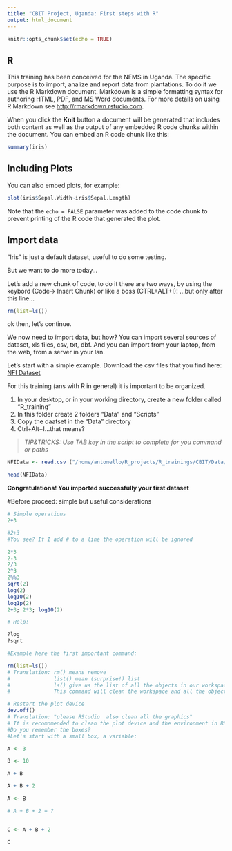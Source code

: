 ```yaml
---
title: "CBIT Project, Uganda: First steps with R"
output: html_document
---
```


```r
knitr::opts_chunk$set(echo = TRUE)
```


## R 

This training has been conceived for the NFMS in Uganda. The specific purpose is to import, analize and report data from plantations.
To do it we use the R Markdown document. Markdown is a simple formatting syntax for authoring HTML, PDF, and MS Word documents. For more details on using R Markdown see <http://rmarkdown.rstudio.com>.

When you click the **Knit** button a document will be generated that includes both content as well as the output of any embedded R code chunks within the document. You can embed an R code chunk like this:


```r
summary(iris)
```

## Including Plots

You can also embed plots, for example:

```r
plot(iris$Sepal.Width~iris$Sepal.Length)
```

Note that the `echo = FALSE` parameter was added to the code chunk to prevent printing of the R code that generated the plot.

## Import data

"Iris" is just a default dataset, useful to do some testing.

But we want to do more today...

Let's add a new chunk of code, to do it there  are two ways, by using the keybord (Code-> Insert Chunk) or like a boss (CTRL+ALT+I)!
...but only after this line...
```r

rm(list=ls())
```
ok then, let's continue.

We now need to import data, but how?
You can import several sources of dataset, xls files, csv, txt, dbf. And you can import from your laptop, from the web, from a server in your lan.

Let's start with a simple example.
Download the csv files that you find here: [NFI Dataset][1]

[1]:https://raw.githubusercontent.com/antonellosalis/R_training/master/Data_training/tree.csv

For this training (ans with R in general) it is important to be organized.

1) In your desktop, or in your working directory, create a new folder called "R_training"
2) In this folder create 2 folders "Data" and "Scripts"
3) Copy the daatset in the "Data" directory
4) Ctrl+Alt+I...that means?

>_TIP&TRICKS: Use TAB key in the script to complete for you command or paths_

```r

NFIData <- read.csv ("/home/antonello/R_projects/R_trainings/CBIT/Data/tree.csv", header=T)

head(NFIData)

```


**Congratulations! You imported successfully your first dataset**

#Before proceed: simple but useful considerations
```r
# Simple operations
2+3

#2+3 
#You see? If I add # to a line the operation will be ignored

2*3
2-3
2/3
2^3
2%%3
sqrt(2)
log(2)
log10(2)
log1p(2)
2+3; 2*3; log10(2)

# Help!

?log
?sqrt

#Example here the first important command:

rm(list=ls())
# Translation: rm() means remove 
#              list() mean (surprise!) list
#              ls() give us the list of all the objects in our workspace
#              This command will clean the workspace and all the objects!

# Restart the plot device
dev.off()
# Translation: "please RStudio  also clean all the graphics"
# It is recomnmended to clean the plot device and the environment in RStudio before start.
#Do you remember the boxes?
#Let's start with a small box, a variable:

A <- 3

B <- 10

A + B

A + B + 2

A <- B

# A + B + 2 = ?


C <- A + B + 2

C
```





